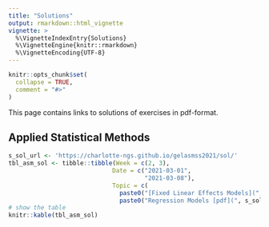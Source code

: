 ```yaml
---
title: "Solutions"
output: rmarkdown::html_vignette
vignette: >
  %\VignetteIndexEntry{Solutions}
  %\VignetteEngine{knitr::rmarkdown}
  %\VignetteEncoding{UTF-8}
---
```


```r
knitr::opts_chunk$set(
  collapse = TRUE,
  comment = "#>"
)
```

This page contains links to solutions of exercises in pdf-format.

## Applied Statistical Methods

```r
s_sol_url <- 'https://charlotte-ngs.github.io/gelasmss2021/sol/'
tbl_asm_sol <- tibble::tibble(Week = c(2, 3),
                             Date = c("2021-03-01",
                                      "2021-03-08"),
                             Topic = c(
                               paste0("[Fixed Linear Effects Models](", s_sol_url, "asm-w02-sol01.pdf)", collapse = ''),
                               paste0("Regression Models [pdf](", s_sol_url, "asm_ex02_sol.pdf)", collapse = '')))
# show the table
knitr::kable(tbl_asm_sol)                             
```


